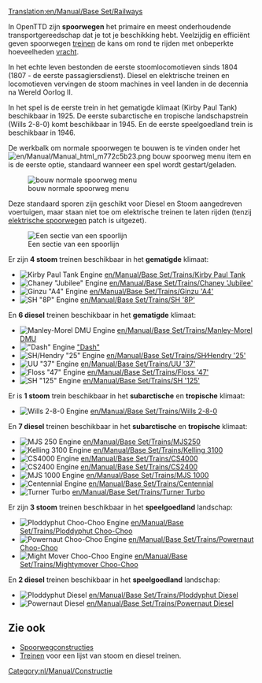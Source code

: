 [[Translation:en/Manual/Base Set/Railways]]
{{nl/Vertaling|en/Manual/Base Set/Railways|0}}
{{nl/Manual/Base Set/Typen spoorweg}}

In OpenTTD zijn '''spoorwegen''' het primaire en meest onderhoudende transportgereedschap dat je tot je beschikking hebt. Veelzijdig en efficiënt geven spoorwegen [[nl/Manual/Treinen|treinen]] de kans om rond te rijden met onbeperkte hoeveelheden [[nl/Manual/Vracht|vracht]].

In het echte leven bestonden de eerste stoomlocomotieven sinds 1804 (1807 - de eerste passagiersdienst). Diesel en elektrische treinen en locomotieven vervingen de stoom machines in veel landen in de decennia na Wereld Oorlog II.

In het spel is de eerste trein in het gematigde klimaat (Kirby Paul Tank) beschikbaar in 1925. De eerste subarctische en tropische landschapstrein (Wills 2-8-0) komt beschikbaar in 1945. En de eerste speelgoedland trein is beschikbaar in 1946.

De werkbalk om normale spoorwegen te bouwen is te vinden onder het [[File:en/Manual/Manual html m772c5b23.png]] bouw spoorweg menu item en is de eerste optie, standaard wanneer een spel wordt gestart/geladen.

[[File:en/Manual/Openttd-rail1.png|none|bouw normale spoorweg menu]]

Deze standaard sporen zijn geschikt voor Diesel en Stoom aangedreven voertuigen, maar staan niet toe om elektrische treinen te laten rijden (tenzij [[nl/Manual/Base Set/Geëlektrificeerde spoorwegen|elektrische spoorwegen]] patch is uitgezet).

[[File:en/Manual/Base Set/Railway.png|none|frame|Een sectie van een spoorlijn]]

Er zijn '''4 stoom''' treinen beschikbaar in het '''gematigde''' klimaat:
*[[File:en/Manual/Base Set/Trains/Kirbypaultank.png|Kirby Paul Tank Engine]] [[en/Manual/Base Set/Trains/Kirby Paul Tank]]
*[[File:en/Manual/Base Set/Trains/Chaneyjubilee.png|Chaney "Jubilee" Engine]] [[en/Manual/Base Set/Trains/Chaney 'Jubilee']]
*[[File:en/Manual/Base Set/Trains/Ginzua4.png|Ginzu "A4" Engine]] [[en/Manual/Base Set/Trains/Ginzu 'A4']]
*[[File:en/Manual/Base Set/Trains/Sh8p.png|SH "8P" Engine]] [[en/Manual/Base Set/Trains/SH '8P']]
En '''6 diesel''' treinen beschikbaar in het '''gematigde''' klimaat:
*[[File:en/Manual/Base Set/Trains/Manleymoreldmu.png|Manley-Morel DMU Engine]] [[en/Manual/Base Set/Trains/Manley-Morel DMU]]
*[[File:en/Manual/Base Set/Trains/Dash.png|"Dash" Engine]] [[en/Manual/Base Set/Trains/Dash|"Dash"]]
*[[File:en/Manual/Base Set/Trains/Shhendry25.png|SH/Hendry "25" Engine]] [[en/Manual/Base Set/Trains/SH∕Hendry '25']]
*[[File:en/Manual/Base Set/Trains/Uu37.png|UU "37" Engine]] [[en/Manual/Base Set/Trains/UU '37']]
*[[File:en/Manual/Base Set/Trains/Floss47.png|Floss "47" Engine]] [[en/Manual/Base Set/Trains/Floss '47']]
*[[File:en/Manual/Base Set/Trains/Sh125.png|SH "125" Engine]] [[en/Manual/Base Set/Trains/SH '125']]


Er is '''1 stoom''' trein beschikbaar in het '''subarctische''' en '''tropische''' klimaat:
*[[File:en/Manual/Base Set/Trains/Wills280.png|Wills 2-8-0 Engine]] [[en/Manual/Base Set/Trains/Wills 2-8-0]]
En '''7 diesel''' treinen beschikbaar in het '''subarctische''' en '''tropische''' klimaat:
*[[File:en/Manual/Base Set/Trains/Mjs250.png|MJS 250 Engine]] [[en/Manual/Base Set/Trains/MJS250]]
*[[File:en/Manual/Base Set/Trains/Kelling3100.png|Kelling 3100 Engine]] [[en/Manual/Base Set/Trains/Kelling 3100]]
*[[File:en/Manual/Base Set/Trains/Cs4000.png|CS4000 Engine]] [[en/Manual/Base Set/Trains/CS4000]]
*[[File:en/Manual/Base Set/Trains/Cs2400.png|CS2400 Engine]] [[en/Manual/Base Set/Trains/CS2400]]
*[[File:en/Manual/Base Set/Trains/Mjs1000.png|MJS 1000 Engine]] [[en/Manual/Base Set/Trains/MJS 1000]]
*[[File:en/Manual/Base Set/Trains/Centennial.png|Centennial Engine]] [[en/Manual/Base Set/Trains/Centennial]]
*[[File:en/Manual/Base Set/Trains/Turnerturbo.png|Turner Turbo]] [[en/Manual/Base Set/Trains/Turner Turbo]]


Er zijn '''3 stoom''' treinen beschikbaar in het '''speelgoedland''' landschap:
*[[File:en/Manual/Base Set/Trains/Ploddyphutchoochoo.png|Ploddyphut Choo-Choo Engine]] [[en/Manual/Base Set/Trains/Ploddyphut Choo-Choo]]
*[[File:en/Manual/Base Set/Trains/Powernautchoochoo.png|Powernaut Choo-Choo Engine]] [[en/Manual/Base Set/Trains/Powernaut Choo-Choo]]
*[[File:en/Manual/Base Set/Trains/Mightymoverchoochoo.png|Might Mover Choo-Choo Engine]] [[en/Manual/Base Set/Trains/Mightymover Choo-Choo]]
En '''2 diesel''' treinen beschikbaar in het '''speelgoedland''' landschap:
*[[File:en/Manual/Base Set/Trains/Ploddyphutdiesel.png|Ploddyphut Diesel]] [[en/Manual/Base Set/Trains/Ploddyphut Diesel]]
*[[File:en/Manual/Base Set/Trains/Powernautdiesel.png|Powernaut Diesel]] [[en/Manual/Base Set/Trains/Powernaut Diesel]]

==Zie ook==
*[[nl/Manual/Spoorwegconstructies|Spoorwegconstructies]]
*[[nl/Manual/Treinen|Treinen]] voor een lijst van stoom en diesel treinen.

[[Category:nl/Manual/Constructie]]